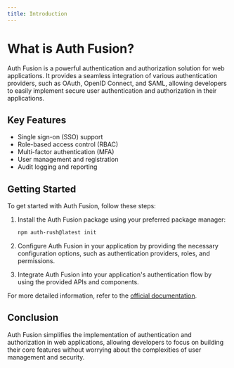 ```yaml
---
title: Introduction
---
```


# What is Auth Fusion?

Auth Fusion is a powerful authentication and authorization solution for web applications. It provides a seamless integration of various authentication providers, such as OAuth, OpenID Connect, and SAML, allowing developers to easily implement secure user authentication and authorization in their applications.

## Key Features

- Single sign-on (SSO) support
- Role-based access control (RBAC)
- Multi-factor authentication (MFA)
- User management and registration
- Audit logging and reporting

## Getting Started

To get started with Auth Fusion, follow these steps:

1. Install the Auth Fusion package using your preferred package manager:

   ```bash
   npm auth-rush@latest init
   ```

2. Configure Auth Fusion in your application by providing the necessary configuration options, such as authentication providers, roles, and permissions.

3. Integrate Auth Fusion into your application's authentication flow by using the provided APIs and components.

For more detailed information, refer to the [official documentation](https://auth-fusion.vercel.app).

## Conclusion

Auth Fusion simplifies the implementation of authentication and authorization in web applications, allowing developers to focus on building their core features without worrying about the complexities of user management and security.
